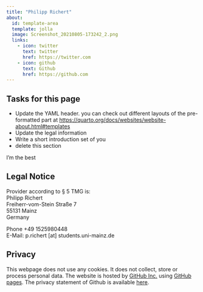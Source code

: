 ```yaml
---
title: "Philipp Richert"
about:
  id: template-area
  template: jolla
  image: Screenshot_20210805-173242_2.png
  links:
    - icon: twitter
      text: twitter
      href: https://twitter.com
    - icon: github
      text: Github
      href: https://github.com
---
```


## Tasks for this page

* Update the YAML header. you can check out different layouts of the pre-formatted part at <https://quarto.org/docs/websites/website-about.html#templates>
* Update the legal information
* Write a short introduction set of you
* delete this section


:::{#template-area}

I'm the best

:::

## Legal Notice

Provider according to § 5 TMG is:  
Philipp Richert  
Freiherr-vom-Stein Straße 7  
55131 Mainz  
Germany  

Phone +49 1525980448  
E-Mail: p.richert [at] students.uni-mainz.de

## Privacy

This webpage does not use any cookies. It does not collect, store or process personal data. The website is hosted by [GitHub Inc.](https://github.com/){target="_blank"} using [GitHub pages](https://docs.github.com/en/pages/getting-started-with-github-pages/about-github-pages){target="_blank"}. The privacy statement of Github is available [here](https://docs.github.com/en/site-policy/privacy-policies/github-privacy-statement){target="_blank"}. 
